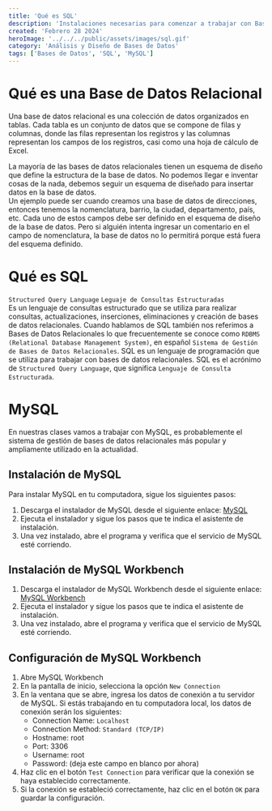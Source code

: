 ```yaml
---
title: 'Qué es SQL'
description: 'Instalaciones necesarias para comenzar a trabajar con Bases de Datos Relacionales'
created: 'Febrero 28 2024'
heroImage: '../../../public/assets/images/sql.gif'
category: 'Análisis y Diseño de Bases de Datos'
tags: ['Bases de Datos', 'SQL', 'MySQL']
---
```


# Qué es una Base de Datos Relacional

Una base de datos relacional es una colección de datos organizados en tablas. Cada tabla es un conjunto de datos que se
compone de filas y columnas, donde las filas representan los registros y las columnas representan los campos de los
registros, casi como una hoja de cálculo de Excel.

La mayoría de las bases de datos relacionales tienen un esquema de diseño que define la estructura de la base de
datos. No podemos llegar e inventar cosas de la nada, debemos seguir un esquema de diseñado para insertar datos en
la base de datos.\
Un ejemplo puede ser cuando creamos una base de datos de direcciones, entonces tenemos la nomenclatura, barrio, la
ciudad, departamento, país, etc. Cada uno de estos campos debe ser definido en el esquema de diseño de la base de
datos. Pero si alguién intenta ingresar un comentario en el campo de nomenclatura, la base de datos no lo permitirá
porque está fuera del esquema definido.

# Qué es SQL

`Structured Query Language` `Leguaje de Consultas Estructuradas`\
Es un lenguaje de consultas estructurado que se utiliza para realizar consultas, actualizaciones, inserciones,
eliminaciones y creación de bases de datos relacionales.
Cuando hablamos de SQL también nos referimos a Bases de Datos Relacionales lo que frecuentemente se conoce como
`RDBMS` `(Relational Database Management System)`, en español `Sistema de Gestión de Bases de Datos Relacionales`.
SQL es un lenguaje de programación que se utiliza para trabajar con bases de datos relacionales. SQL es el acrónimo
de `Structured Query Language`, que significa `Lenguaje de Consulta Estructurada`.

# MySQL

En nuestras clases vamos a trabajar con MySQL, es probablemente el sistema de gestión de bases de datos relacionales
más popular y ampliamente utilizado en la actualidad.

## Instalación de MySQL

Para instalar MySQL en tu computadora, sigue los siguientes pasos:

1. Descarga el instalador de MySQL desde el siguiente enlace: [MySQL](https://dev.mysql.com/downloads/mysql/)
2. Ejecuta el instalador y sigue los pasos que te indica el asistente de instalación.
3. Una vez instalado, abre el programa y verifica que el servicio de MySQL esté corriendo.

## Instalación de MySQL Workbench

1. Descarga el instalador de MySQL Workbench desde el siguiente enlace: [MySQL Workbench](https://dev.mysql.com/downloads/workbench/)
2. Ejecuta el instalador y sigue los pasos que te indica el asistente de instalación.
3. Una vez instalado, abre el programa y verifica que el servicio de MySQL esté corriendo.

## Configuración de MySQL Workbench

1. Abre MySQL Workbench
2. En la pantalla de inicio, selecciona la opción `New Connection`
3. En la ventana que se abre, ingresa los datos de conexión a tu servidor de MySQL. Si estás trabajando en tu computadora
   local, los datos de conexión serán los siguientes:
   - Connection Name: `Localhost`
   - Connection Method: `Standard (TCP/IP)`
   - Hostname: root
   - Port: 3306
   - Username: root
   - Password: (deja este campo en blanco por ahora)
4. Haz clic en el botón `Test Connection` para verificar que la conexión se haya establecido correctamente.
5. Si la conexión se estableció correctamente, haz clic en el botón `OK` para guardar la configuración.
